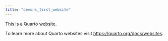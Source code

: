 ```yaml
---
title: "devons_first_website"
---
```


This is a Quarto website.

To learn more about Quarto websites visit <https://quarto.org/docs/websites>.
